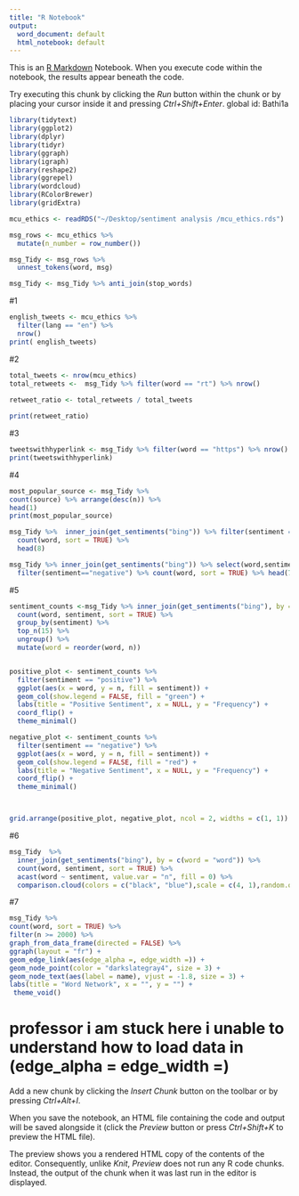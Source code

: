 ```yaml
---
title: "R Notebook"
output:
  word_document: default
  html_notebook: default
---
```


This is an [R Markdown](http://rmarkdown.rstudio.com) Notebook. When you execute code within the notebook, the results appear beneath the code. 

Try executing this chunk by clicking the *Run* button within the chunk or by placing your cursor inside it and pressing *Ctrl+Shift+Enter*. 
global id: Bathi1a
```r
library(tidytext)
library(ggplot2)
library(dplyr)
library(tidyr)
library(ggraph)
library(igraph)
library(reshape2)
library(ggrepel)
library(wordcloud)
library(RColorBrewer)
library(gridExtra)
```
```r
mcu_ethics <- readRDS("~/Desktop/sentiment analysis /mcu_ethics.rds")
```
```r
msg_rows <- mcu_ethics %>%
  mutate(n_number = row_number())

msg_Tidy <- msg_rows %>%
  unnest_tokens(word, msg)
```
```r
msg_Tidy <- msg_Tidy %>% anti_join(stop_words)

```

#1
```r
english_tweets <- mcu_ethics %>% 
  filter(lang == "en") %>%
  nrow()
print( english_tweets)
```
#2
```r
total_tweets <- nrow(mcu_ethics)
total_retweets <-  msg_Tidy %>% filter(word == "rt") %>% nrow()
  
retweet_ratio <- total_retweets / total_tweets

print(retweet_ratio)
```
#3
```r
tweetswithhyperlink <- msg_Tidy %>% filter(word == "https") %>% nrow()
print(tweetswithhyperlink)
```
#4
```r
most_popular_source <- msg_Tidy %>%
count(source) %>% arrange(desc(n)) %>%
head(1)
print(most_popular_source)
```
```r
msg_Tidy %>%  inner_join(get_sentiments("bing")) %>% filter(sentiment == "positive") %>%
  count(word, sort = TRUE) %>%
  head(8)
```
```r
msg_Tidy %>% inner_join(get_sentiments("bing")) %>% select(word,sentiment) %>%
  filter(sentiment=="negative") %>% count(word, sort = TRUE) %>% head(7)
```

#5
```r
sentiment_counts <-msg_Tidy %>% inner_join(get_sentiments("bing"), by = c(word = "word")) %>%
  count(word, sentiment, sort = TRUE) %>%
  group_by(sentiment) %>%
  top_n(15) %>%
  ungroup() %>%
  mutate(word = reorder(word, n)) 


positive_plot <- sentiment_counts %>%
  filter(sentiment == "positive") %>%
  ggplot(aes(x = word, y = n, fill = sentiment)) +
  geom_col(show.legend = FALSE, fill = "green") +  
  labs(title = "Positive Sentiment", x = NULL, y = "Frequency") +
  coord_flip() +
  theme_minimal()  

negative_plot <- sentiment_counts %>%
  filter(sentiment == "negative") %>%
  ggplot(aes(x = word, y = n, fill = sentiment)) +
  geom_col(show.legend = FALSE, fill = "red") +  
  labs(title = "Negative Sentiment", x = NULL, y = "Frequency") +
  coord_flip() +
  theme_minimal()   



grid.arrange(positive_plot, negative_plot, ncol = 2, widths = c(1, 1))
```


#6
```r
msg_Tidy  %>%
  inner_join(get_sentiments("bing"), by = c(word = "word")) %>%
  count(word, sentiment, sort = TRUE) %>%
  acast(word ~ sentiment, value.var = "n", fill = 0) %>%
  comparison.cloud(colors = c("black", "blue"),scale = c(4, 1),random.order = FALSE,max.words = 150 )

```

#7 
```r
msg_Tidy %>%
count(word, sort = TRUE) %>%
filter(n >= 2000) %>%
graph_from_data_frame(directed = FALSE) %>% 
ggraph(layout = "fr") +
geom_edge_link(aes(edge_alpha =, edge_width =)) +
geom_node_point(color = "darkslategray4", size = 3) +
geom_node_text(aes(label = name), vjust = -1.8, size = 3) +
labs(title = "Word Network", x = "", y = "") +
 theme_void()

```
# professor i am stuck here i unable to understand how to load data in (edge_alpha =  edge_width =)









Add a new chunk by clicking the *Insert Chunk* button on the toolbar or by pressing *Ctrl+Alt+I*.

When you save the notebook, an HTML file containing the code and output will be saved alongside it (click the *Preview* button or press *Ctrl+Shift+K* to preview the HTML file).

The preview shows you a rendered HTML copy of the contents of the editor. Consequently, unlike *Knit*, *Preview* does not run any R code chunks. Instead, the output of the chunk when it was last run in the editor is displayed.
